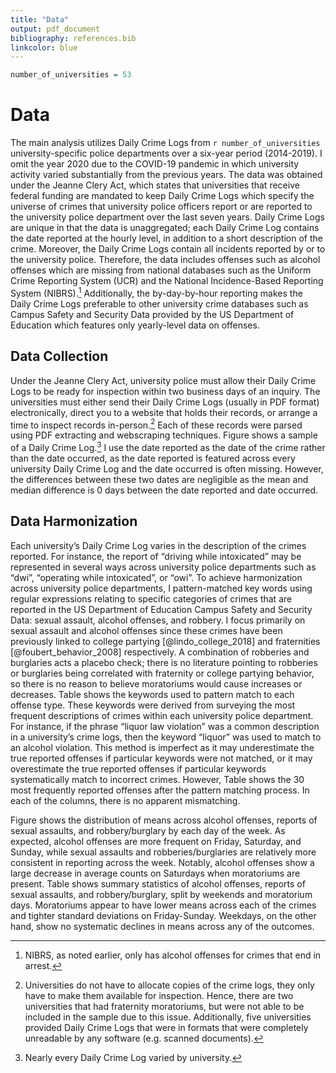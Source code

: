 ```yaml
---
title: "Data"
output: pdf_document
bibliography: references.bib
linkcolor: blue
---
```


```r
number_of_universities = 53
```

# Data

The main analysis utilizes Daily Crime Logs from `r number_of_universities` university-specific police departments over a six-year period (2014-2019). I omit the year 2020 due to the COVID-19 pandemic in which university activity varied substantially from the previous years. The data was obtained under the Jeanne Clery Act, which states that universities that receive federal funding are mandated to keep Daily Crime Logs which specify the universe of crimes that university police officers report or are reported to the university police department over the last seven years. Daily Crime Logs are unique in that the data is unaggregated; each Daily Crime Log contains the date reported at the hourly level, in addition to a short description of the crime. Moreover, the Daily Crime Logs contain all incidents reported by or to the university police. Therefore, the data includes offenses such as alcohol offenses which are missing from national databases such as the Uniform Crime Reporting System (UCR) and the National Incidence-Based Reporting System (NIBRS).^[NIBRS, as noted earlier, only has alcohol offenses for crimes that end in arrest.] Additionally, the by-day-by-hour reporting makes the Daily Crime Logs preferable to other university crime databases such as Campus Safety and Security Data provided by the US Department of Education which features only yearly-level data on offenses. 

## Data Collection

Under the Jeanne Clery Act, university police must allow their Daily Crime Logs to be ready for inspection within two business days of an inquiry. The universities must either send their Daily Crime Logs (usually in PDF format) electronically, direct you to a website that holds their records, or arrange a time to inspect records in-person.^[Universities do not have to allocate copies of the crime logs, they only have to make them available for inspection. Hence, there are two universities that had fraternity moratoriums, but were not able to be included in the sample due to this issue. Additionally, five universities provided Daily Crime Logs that were in formats that were completely unreadable by any software (e.g. scanned documents).] Each of these records were parsed using PDF extracting and webscraping techniques. Figure \ref{crime_log_example} shows a sample of a Daily Crime Log.^[Nearly every Daily Crime Log varied by university.] I use the date reported as the date of the crime rather than the date occurred, as the date reported is featured across every university Daily Crime Log and the date occurred is often missing. However, the differences between these two dates are negligible as the mean and median difference is 0 days between the date reported and date occurred.

## Data Harmonization

Each university's Daily Crime Log varies in the description of the crimes reported. For instance, the report of "driving while intoxicated" may be represented in several ways across university police departments such as "dwi", "operating while intoxicated", or "owi". To achieve harmonization across university police departments, I pattern-matched key words using regular expressions relating to specific categories of crimes that are reported in the US Department of Education Campus Safety and Security Data: sexual assault, alcohol offenses, and robbery. I focus primarily on sexual assault and alcohol offenses since these crimes have been previously linked to college partying [@lindo_college_2018] and fraternities [@foubert_behavior_2008] respectively. A combination of robberies and burglaries acts a placebo check; there is no literature pointing to robberies or burglaries being correlated with fraternity or college partying behavior, so there is no reason to believe moratoriums would cause increases or decreases. Table \ref{tab:matching_table} shows the keywords used to pattern match to each offense type. These keywords were derived from surveying the most frequent descriptions of crimes within each university police department. For instance, if the phrase "liquor law violation" was a common description in a university's crime logs, then the keyword "liquor" was used to match to an alcohol violation. This method is imperfect as it may underestimate the true reported offenses if particular keywords were not matched, or it may overestimate the true reported offenses if particular keywords systematically match to incorrect crimes. However, Table \ref{tab:top_categories} shows the 30 most frequently reported offenses after the pattern matching process. In each of the columns, there is no apparent mismatching.

Figure \ref{barplot} shows the distribution of means across alcohol offenses, reports of sexual assaults, and robbery/burglary by each day of the week. As expected, alcohol offenses are more frequent on Friday, Saturday, and Sunday, while sexual assaults and robberies/burglaries are relatively more consistent in reporting across the week. Notably, alcohol offenses show a large decrease in average counts on Saturdays when moratoriums are present. Table \ref{tab:summarystatscrime} shows summary statistics of alcohol offenses, reports of sexual assaults, and robbery/burglary, split by weekends and moratorium days. Moratoriums appear to have lower means across each of the crimes and tighter standard deviations on Friday-Sunday. Weekdays, on the other hand, show no systematic declines in means across any of the outcomes. 



